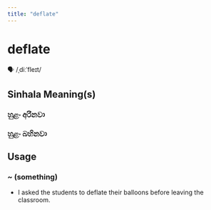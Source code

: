 ```yaml
---
title: "deflate"
---
```


# deflate

🗣️ /ˌdiːˈfleɪt/

## Sinhala Meaning(s)

### හුළං අරිනවා
### හුළං බහිනවා

## Usage

### ~ (something)

- I asked the students to deflate their balloons before leaving the classroom.

